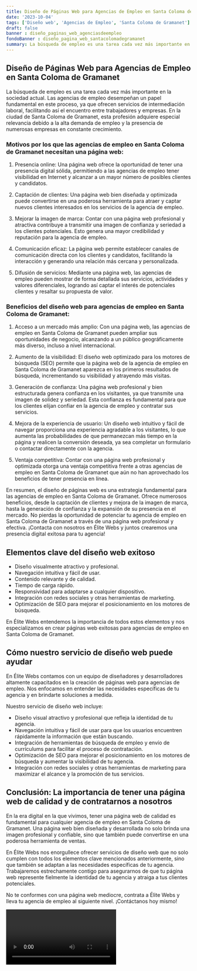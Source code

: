```yaml
---
title: Diseño de Páginas Web para Agencias de Empleo en Santa Coloma de Gramanet
date: '2023-10-04'
tags: ['Diseño web', 'Agencias de Empleo', 'Santa Coloma de Gramanet']
draft: false
banner : diseño_paginas_web_agenciasdeempleo
fondoBanner : diseño_pagina_web_santacolomadegramanet
summary: La búsqueda de empleo es una tarea cada vez más importante en la sociedad actual. Las agencias de empleo desempeñan un papel fundamental en este proceso, ya que ofrecen servicios de intermediación laboral, facilitando así el encuentro entre trabajadores y empresas. En la ciudad de Santa Coloma de Gramanet, esta profesión adquiere especial relevancia debido a la alta demanda de empleo y la presencia de numerosas empresas en constante crecimiento.
---
```


## Diseño de Páginas Web para Agencias de Empleo en Santa Coloma de Gramanet

La búsqueda de empleo es una tarea cada vez más importante en la sociedad actual. Las agencias de empleo desempeñan un papel fundamental en este proceso, ya que ofrecen servicios de intermediación laboral, facilitando así el encuentro entre trabajadores y empresas. En la ciudad de Santa Coloma de Gramanet, esta profesión adquiere especial relevancia debido a la alta demanda de empleo y la presencia de numerosas empresas en constante crecimiento.

### Motivos por los que las agencias de empleo en Santa Coloma de Gramanet necesitan una página web:

1. Presencia online: Una página web ofrece la oportunidad de tener una presencia digital sólida, permitiendo a las agencias de empleo tener visibilidad en Internet y alcanzar a un mayor número de posibles clientes y candidatos.

2. Captación de clientes: Una página web bien diseñada y optimizada puede convertirse en una poderosa herramienta para atraer y captar nuevos clientes interesados en los servicios de la agencia de empleo. 

3. Mejorar la imagen de marca: Contar con una página web profesional y atractiva contribuye a transmitir una imagen de confianza y seriedad a los clientes potenciales. Esto genera una mayor credibilidad y reputación para la agencia de empleo.

4. Comunicación eficaz: La página web permite establecer canales de comunicación directa con los clientes y candidatos, facilitando la interacción y generando una relación más cercana y personalizada. 

5. Difusión de servicios: Mediante una página web, las agencias de empleo pueden mostrar de forma detallada sus servicios, actividades y valores diferenciales, logrando así captar el interés de potenciales clientes y resaltar su propuesta de valor.

### Beneficios del diseño web para agencias de empleo en Santa Coloma de Gramanet:

1. Acceso a un mercado más amplio: Con una página web, las agencias de empleo en Santa Coloma de Gramanet pueden ampliar sus oportunidades de negocio, alcanzando a un público geográficamente más diverso, incluso a nivel internacional.

2. Aumento de la visibilidad: El diseño web optimizado para los motores de búsqueda (SEO) permite que la página web de la agencia de empleo en Santa Coloma de Gramanet aparezca en los primeros resultados de búsqueda, incrementando su visibilidad y atrayendo más visitas.

3. Generación de confianza: Una página web profesional y bien estructurada genera confianza en los visitantes, ya que transmite una imagen de solidez y seriedad. Esta confianza es fundamental para que los clientes elijan confiar en la agencia de empleo y contratar sus servicios.

4. Mejora de la experiencia de usuario: Un diseño web intuitivo y fácil de navegar proporciona una experiencia agradable a los visitantes, lo que aumenta las probabilidades de que permanezcan más tiempo en la página y realicen la conversión deseada, ya sea completar un formulario o contactar directamente con la agencia.

5. Ventaja competitiva: Contar con una página web profesional y optimizada otorga una ventaja competitiva frente a otras agencias de empleo en Santa Coloma de Gramanet que aún no han aprovechado los beneficios de tener presencia en línea.

En resumen, el diseño de páginas web es una estrategia fundamental para las agencias de empleo en Santa Coloma de Gramanet. Ofrece numerosos beneficios, desde la captación de clientes y mejora de la imagen de marca, hasta la generación de confianza y la expansión de su presencia en el mercado. No pierdas la oportunidad de potenciar tu agencia de empleo en Santa Coloma de Gramanet a través de una página web profesional y efectiva. ¡Contacta con nosotros en Élite Webs y juntos crearemos una presencia digital exitosa para tu agencia!

<GifSeo />

<Cta />

## Elementos clave del diseño web exitoso

- Diseño visualmente atractivo y profesional.
- Navegación intuitiva y fácil de usar.
- Contenido relevante y de calidad.
- Tiempo de carga rápido.
- Responsividad para adaptarse a cualquier dispositivo.
- Integración con redes sociales y otras herramientas de marketing.
- Optimización de SEO para mejorar el posicionamiento en los motores de búsqueda.

En Élite Webs entendemos la importancia de todos estos elementos y nos especializamos en crear páginas web exitosas para agencias de empleo en Santa Coloma de Gramanet.

## Cómo nuestro servicio de diseño web puede ayudar

En Élite Webs contamos con un equipo de diseñadores y desarrolladores altamente capacitados en la creación de páginas web para agencias de empleo. Nos enfocamos en entender las necesidades específicas de tu agencia y en brindarte soluciones a medida.

Nuestro servicio de diseño web incluye:

- Diseño visual atractivo y profesional que refleja la identidad de tu agencia.
- Navegación intuitiva y fácil de usar para que los usuarios encuentren rápidamente la información que están buscando.
- Integración de herramientas de búsqueda de empleo y envío de currículums para facilitar el proceso de contratación.
- Optimización de SEO para mejorar el posicionamiento en los motores de búsqueda y aumentar la visibilidad de tu agencia.
- Integración con redes sociales y otras herramientas de marketing para maximizar el alcance y la promoción de tus servicios.

## Conclusión: La importancia de tener una página web de calidad y de contratarnos a nosotros

En la era digital en la que vivimos, tener una página web de calidad es fundamental para cualquier agencia de empleo en Santa Coloma de Gramanet. Una página web bien diseñada y desarrollada no solo brinda una imagen profesional y confiable, sino que también puede convertirse en una poderosa herramienta de ventas.

En Élite Webs nos enorgullece ofrecer servicios de diseño web que no solo cumplen con todos los elementos clave mencionados anteriormente, sino que también se adaptan a las necesidades específicas de tu agencia. Trabajaremos estrechamente contigo para asegurarnos de que tu página web represente fielmente la identidad de tu agencia y atraiga a tus clientes potenciales.

No te conformes con una página web mediocre, contrata a Élite Webs y lleva tu agencia de empleo al siguiente nivel. ¡Contáctanos hoy mismo!

<Video />

<CtaBot job='Agencias de Empleo' city='Santa Coloma de Gramanet'/>

<Gmaps query='Santa Coloma de Gramanet+españa+maps' />